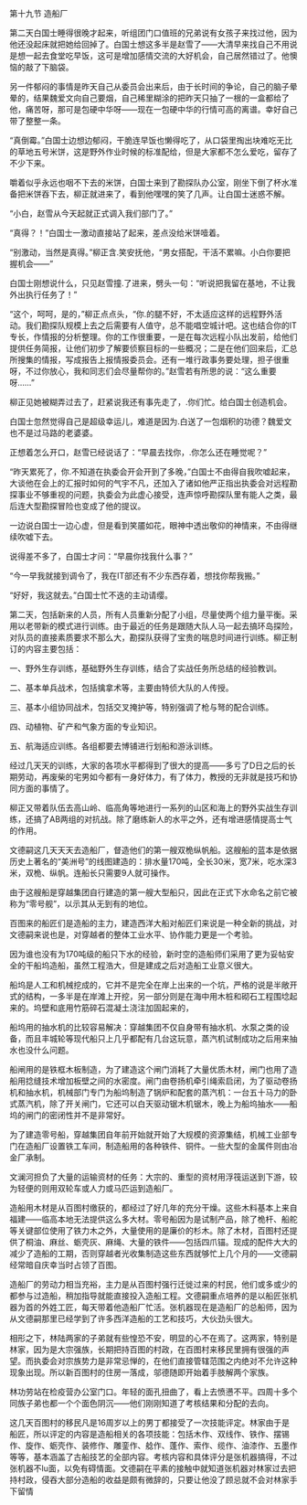 

第十九节 造船厂

第二天白国士睡得很晚才起来，听组团门口值班的兄弟说有女孩子来找过他，因为他还没起床就把她给回掉了。白国士想这多半是赵雪了――大清早来找自己不用说是想一起去食堂吃早饭，这可是增加感情交流的大好机会，自己居然错过了。他懊恼的敲了下脑袋。

另一件郁闷的事情是昨天自己从委员会出来后，由于长时间的争论，自己的脑子晕晕的，结果魏爱文向自己要烟，自己稀里糊涂的把昨天只抽了一根的一盒都给了他，痛苦呀，那可是包硬中华呀――现在一包硬中华的行情可高的离谱。幸好自己带了整整一条。

“真倒霉。”白国士边想边郁闷，干脆连早饭也懒得吃了，从口袋里掏出块难吃无比的草地五号米饼，这是野外作业时候的标准配给，但是大家都不怎么爱吃，留存了不少下来。

嚼着似乎永远也咽不下去的米饼，白国士来到了勘探队办公室，刚坐下倒了杯水准备把米饼吞下去，柳正就进来了，看到他嘿嘿的笑了几声。让白国士迷惑不解。

“小白，赵雪从今天起就正式调入我们部门了。”

“真得？！”白国士一激动直接站了起来，差点没给米饼噎着。

“别激动，当然是真得。”柳正含.笑安抚他，“男女搭配，干活不累嘛。小白你要把握机会――”

白国士刚想说什么，只见赵雪撞.了进来，劈头一句：“听说把我留在基地，不让我外出执行任务了！”

“这个，呵呵，是的，”柳正点点头，“你.的腿不好，不太适应这样的远程野外活动。我们勘探队规模上去之后需要有人值守，总不能唱空城计吧。这也结合你的IT专长，作情报的分析整理。你的工作很重要，一是在每次远程小队出发前，给他们提供任务简报，让他们初步了解要侦察目标的一些概况；二是在他们回来后，汇总所搜集的情报，写成报告上报情报委员会。还有一堆行政事务要处理，担子很重呀，不过你放心，我和同志们会尽量帮你的。”赵雪若有所思的说：“这么重要呀……”

柳正见她被糊弄过去了，赶紧说我还有事先走了，.你们忙。给白国士创造机会。

白国士忽然觉得自己是超级幸运儿，难道是因为.白送了一包烟积的功德？魏爱文也不是过马路的老婆婆。

正想着怎么开口，赵雪已经说话了：“早晨去找你，.你怎么还在睡觉呢？”

“昨天累死了，你.不知道在执委会开会开到了多晚，”白国士不由得自我吹嘘起来，大谈他在会上的汇报时如何的气宇不凡，还加入了诸如他严正指出执委会对远程勘探事业不够重视的问题，执委会为此虚心接受，连声惊呼勘探队里有能人之类，最后连大型勘探冒险也变成了他的提议。

一边说白国士一边心虚，但是看到笑靥如花，眼神中透出敬仰的神情来，不由得继续吹嘘下去。

说得差不多了，白国士才问：“早晨你找我什么事？”

“今一早我就接到调令了，我在IT部还有不少东西存着，想找你帮我搬。”

“好好，我这就去。”白国士忙不迭的主动请缨。

第二天，包括新来的人员，所有人员重新分配了小组，尽量使两个组力量平衡。采用以老带新的模式进行训练。由于最近的任务是跟随大队人马一起去搞环岛探险，对队员的直接素质要求不那么大，勘探队获得了宝贵的喘息时间进行训练。柳正制订的内容主要包括：

一、野外生存训练，基础野外生存训练，结合了实战任务所总结的经验教训。

二、基本单兵战术，包括擒拿术等，主要由特侦大队的人传授。

三、基本小组协同战术，包括交叉掩护等，特别强调了枪与弩的配合训练。

四、动植物、矿产和气象方面的专业知识。

五、航海适应训练。各组都要去博铺进行划船和游泳训练。

经过几天天的训练，大家的各项水平都得到了很大的提高――多亏了D日之后的长期劳动，再废柴的宅男如今都有一身好体力，有了体力，教授的无非就是技巧和协同方面的事情了。

柳正又带着队伍去高山岭、临高角等地进行一系列的山区和海上的野外实战生存训练，还搞了AB两组的对抗战。除了磨练新人的水平之外，还有增进感情提高士气的作用。

文德嗣这几天天天去造船厂，督造他们的第一艘双桅纵帆船。这艘船的蓝本是依据历史上著名的“美洲号”的线图建造的：排水量170吨，全长30米，宽7米，吃水深3米，双桅、纵帆。连船长只需要9人就可操作。

由于这艘船是穿越集团自行建造的第一艘大型船只，因此在正式下水命名之前它被称为“零号舰”，以示其从无到有的地位。

百图来的船匠们是造船的主力，建造西洋大船对船匠们来说是一种全新的挑战，对文德嗣来说也是，对穿越者的整体工业水平、协作能力更是一个考验。

因为谁也没有为170吨级的船只下水的经验，新时空的造船师们采用了更为妥帖安全的干船坞造船，虽然工程浩大，但是建成之后对造船工业意义很大。

船坞是人工和机械挖成的，它并不是完全在岸上出来的一个坑，严格的说是半敞开式的结构，一多半是在岸滩上开挖，另一部分则是在海中用木桩和砌石工程围埝起来的。坞壁和底用竹筋碎石混凝土浇注加固起来的，

船坞用的抽水机的比较容易解决：穿越集团不仅自身带有抽水机、水泵之类的设备，而且丰城轮等现代船只上几乎都配有几台这玩意，蒸汽机试制成功之后用来抽水也没什么问题。

船闸用的是铁框木板制造，为了建造这个闸门消耗了大量优质木材，闸门也用了造船用捻缝技术增加板壁之间的水密度。闸门由卷扬机牵引绳索启闭，为了驱动卷扬机和抽水机，机械部门专门为船坞制造了锅炉和配套的蒸汽机：一台五十马力的卧式蒸汽机，除了开关闸门，它还可以白天驱动锯木机锯木，晚上为船坞抽水――船坞的闸门的密闭性并不是非常好。

为了建造零号船，穿越集团自年前开始就开始了大规模的资源集结，机械工业部专门在造船厂设置铁工车间，制造船用的各种铁件、铜件。一些大型的金属件则由冶金厂承制。

文澜河担负了大量的运输资材的任务：大宗的、重型的资材用浮筏运送到下游，较为轻便的则用双轮车或人力或马匹运到造船厂。

造船用木材是从百图村缴获的，都经过了好几年的充分干燥。这些木料基本上来自福建――临高本地无法提供这么多大材。零号船因为是试制产品，除了桅杆、船舵等关键部位使用了铁力木之外，大量使用的是廉价的杉木。除了木材，百图村还提供了桐油、麻丝、蛎壳灰、麻绳、大量的铁件――包括四爪锚。现成的配件大大的减少了造船的工期，否则穿越者光收集制造这些东西就够忙上几个月的――文德嗣经常暗自庆幸当时占领了百图。

造船厂的劳动力相当充裕，主力是从百图村强行迁徙过来的村民，他们或多或少的都参与过造船，稍加指导就能直接投入造船工程。文德嗣重点培养的是以船匠张机器为首的外姓工匠，每天带着他造船厂忙活。张机器现在是造船厂的总船师，因为从文德嗣那里已经学到了许多西洋造船的工艺和技巧，大伙劲头很大。

相形之下，林陆两家的子弟就有些惶恐不安，明显的心不在焉了。这两家，特别是林家，因为是大宗强族，长期把持百图的村政，在百图村来移民里拥有很强的声望。而执委会对宗族势力是非常忌惮的，在他们直接管辖范围之内绝对不允许这种现象出现。所以新百图村的住房一落成，邬德随即开始着手肢解两个家族。

林功劳站在检疫营办公室门口。年轻的面孔扭曲了，看上去愤懑不平。四周十多个同族子弟也都一个个面色阴沉――他们刚刚知道了考核结果和分配的去向。

这几天百图村的移民凡是16周岁以上的男丁都接受了一次技能评定。林家由于是船匠，所以评定的内容是造船相关的各项技能：包括木作、双线作、铁作、摆锡作、旋作、蛎壳作、装修作、雕銮作、艌作、蓬作、索作、缆作、油漆作、五墨作等等，基本涵盖了古船技艺的全部内容。考核内容和具体评分是张机器搞得，不过张机器不lu面，以免有碍情面。文德嗣在平素的接触中就知道张机器对林家过去把持村政，侵吞大部分造船的收益是颇有微辞的，只要让他没了顾忌就不会对林家手下留情

